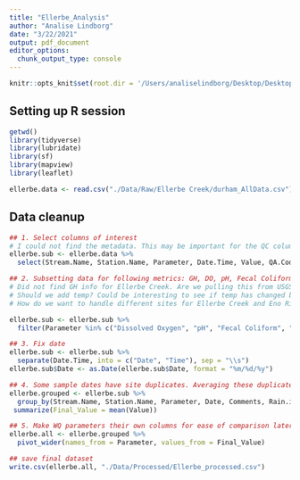 ```yaml
---
title: "Ellerbe_Analysis"
author: "Analise Lindborg"
date: "3/22/2021"
output: pdf_document
editor_options: 
  chunk_output_type: console
---
```


```r
knitr::opts_knit$set(root.dir = '/Users/analiselindborg/Desktop/Desktop - Analise’s MacBook Pro/Data Analytics/EDA_Final_Project_DurhamWQ')
```

## Setting up R session

```r
getwd()
library(tidyverse)
library(lubridate)
library(sf)
library(mapview)
library(leaflet)

ellerbe.data <- read.csv("./Data/Raw/Ellerbe Creek/durham_AllData.csv")
```

## Data cleanup


```r
## 1. Select columns of interest
# I could not find the metadata. This may be important for the QC column (I think U in the QC column means that the value was set to the detection limit (because the value was likely below the dtection limit), but I am not sure). Also not sure what flow severity is or if we would want to use it. 
ellerbe.sub <- ellerbe.data %>%
  select(Stream.Name, Station.Name, Parameter, Date.Time, Value, QA.Code, Unit, Comments, Rain.in.Last.24.Hours, Sky.Condition)

## 2. Subsetting data for following metrics: GH, DO, pH, Fecal Coliform, Zn, Cu, TP, TSS, and turbidity
# Did not find GH info for Ellerbe Creek. Are we pulling this from USGS?
# Should we add temp? Could be interesting to see if temp has changed between the two years.
# How do we want to handle different sites for Ellerbe Creek and Eno River?

ellerbe.sub <- ellerbe.sub %>%
  filter(Parameter %in% c("Dissolved Oxygen", "pH", "Fecal Coliform", "Zinc", "Copper", "Total Phosphorus", "Total Suspended Solids", "Turbidity"))

## 3. Fix date
ellerbe.sub <- ellerbe.sub %>%
  separate(Date.Time, into = c("Date", "Time"), sep = "\\s")
ellerbe.sub$Date <- as.Date(ellerbe.sub$Date, format = "%m/%d/%y")

## 4. Some sample dates have site duplicates. Averaging these duplicate values to get one value for each parameter at each site on each data. 
ellerbe.grouped <- ellerbe.sub %>%
  group_by(Stream.Name, Station.Name, Parameter, Date, Comments, Rain.in.Last.24.Hours, Sky.Condition) %>%
 summarize(Final_Value = mean(Value)) 

## 5. Make WQ parameters their own columns for ease of comparison later on
ellerbe.all <- ellerbe.grouped %>%
  pivot_wider(names_from = Parameter, values_from = Final_Value)

## save final dataset
write.csv(ellerbe.all, "./Data/Processed/Ellerbe_processed.csv")
```

